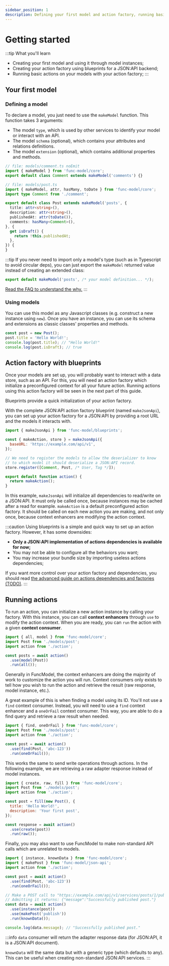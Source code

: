 ```yaml
---
sidebar_position: 1
description: Defining your first model and action factory, running basic actions.
---
```


# Getting started

:::tip What you'll learn
- Creating your first model and using it through model instances;
- Creating your action factory using blueprints for a JSON:API backend;
- Running basic actions on your models with your action factory;
:::

## Your first model

### Defining a model

To declare a model, you just need to use the `makeModel` function. This function takes 3 arguments:

- The model `type`, which is used by other services to identify your model or interact with an API.
- The model `schema` (optional), which contains your attributes and relations definitions.
- The model `extension` (optional), which contains additional properties and methods.

```ts title="models/post.js"
// file: models/comment.ts noEmit
import { makeModel } from 'func-model/core';
export default class Comment extends makeModel('comments') {}

// file: models/post.ts
import { makeModel, attr, hasMany, toDate } from 'func-model/core';
import type Comment from './comment';

export default class Post extends makeModel('posts', {
  title: attr<string>(),
  description: attr<string>(),
  publishedAt: attr(toDate()),
  comments: hasMany<Comment>(),
}, {
  get isDraft() {
    return !this.publishedAt;
  },
}) {
}
```

:::tip
If you never need to import only a model's type (such as in Typescript to avoid circular deps),
you can just export the `makeModel` returned value instead of creating an extended class:

```javascript
export default makeModel('posts', /* your model definition... */);
```

[Read the FAQ to understand the why.](/docs/discover#why-classes-are-used-for-models-in-typescript)
:::

### Using models

You can use this model as any Javascript classes (e.g. construct a new instance using `new`). Once
you have an instance, you can use its schema and extensions as classic classes' properties and
methods.

```javascript
const post = new Post();
post.title = 'Hello World!';
console.log(post.title); // "Hello World!"
console.log(post.isDraft); // true
```

## Action factory with blueprints

Once your models are set up, you will probably want to interact with a data store, such as an API.
For this, you will need an action factory which initialize a preconfigured context
for all your future action. Running actions using this action factory will be seen in the next part
of this guide.

Blueprints provide a quick initialization of your action factory.

With the complete JSON:API action factory blueprint (named `makeJsonApi`), you can
set up your action factory for a JSON:API by providing a root URL and the models it
interacts with.

```javascript title="action.js"
import { makeJsonApi } from 'func-model/blueprints';

const { makeAction, store } = makeJsonApi({
  baseURL: 'https://example.com/api/v1',
});

// We need to register the models to allow the deserializer to know
// to which model it should deserialize a JSON:API record.
store.register([Comment, Post, /* User, Tag */]);

export default function action() {
  return makeAction();
}
```

In this example, `makeJsonApi` will initialize all dependencies to read/write on a JSON:API.
It must only be called once, because instances may be cached after a read for example.
`makeAction` is a default preconfigured action factory. It should be called on each new action
you are making, and not only once, because context enhancers are modifying the action context.

:::caution
Using blueprints is a simple and quick way to set up an action factory. However, it has some downsides:

- **Only a JSON:API implementation of actions dependencies is available for now;**
- You may not be able to configure all the behaviors you want;
- You may increase your bundle size by importing useless actions dependencies;

If you want more control over your action factory and dependencies, you should
read [the advanced guide on actions dependencies and factories (TODO)](#todo).
:::

## Running actions

To run an action, you can initialize a new action instance by calling your factory.
With this instance, you can call **context enhancers** through `use` to modify
the action context.
When you are ready, you can `run` the action with a given **context consumer**.

```javascript
import { all, model } from 'func-model/core';
import Post from './models/post';
import action from './action';

const posts = await action()
  .use(model(Post))
  .run(all());
```

Generally in FuncModel, the context enhancers are doing the majority of work to
customize the action you will run. Context consumers only exists to tell how
you wish to run the action and retrieve the result (raw response,
model instance, etc.).

A great example of this is when finding a model using its ID. You'll not use
a `find` context consumer. Instead, you will need to use a `find` context
enhancer and a `oneOrFail` context consumer. This way, you are able to do
a find query and retrieve a raw result when needed.

```javascript
import { find, oneOrFail } from 'func-model/core';
import Post from './models/post';
import action from './action';

const post = await action()
  .use(find(Post, 'abc-123'))
  .run(oneOrFail());
```

This works the same to send write operations through actions. In the following
example, we are retrieving a raw adapter response instead of model instances.

```javascript
import { create, raw, fill } from 'func-model/core';
import Post from './models/post';
import action from './action';

const post = fill(new Post(), {
  title: 'Hello World!',
  description: 'Your first post',
});

const response = await action()
  .use(create(post))
  .run(raw());
```

Finally, you may also want to use FuncModel to make non-standard API calls
which are unrelated to models.

```javascript
import { instance, knownData } from 'func-model/core';
import { makePost } from 'func-model/json-api';
import action from './action';

const post = await action()
  .use(find(Post, 'abc-123'))
  .run(oneOrFail());

// Make a POST call to "https://example.com/api/v1/services/posts/1/publish"
// Admitting it returns: {"message":"Successfully published post."}
const data = await action()
  .use(instance(post))
  .use(makePost('publish'))
  .run(knownData());

console.log(data.message); // "Successfully published post."
```

:::info
`data` consumer will return the adapter response data (for JSON:API, it is a JSON:API document).

`knownData` will the same data but with a generic type (which defaults to any). This can be useful
when creating non-standard JSON:API services.
:::
